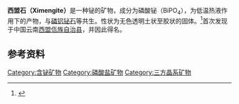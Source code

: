 {{Infobox mineral
|name=西盟石
|category=磷酸盐矿物
|formula=[[铋|Bi]][[铋|P]]O<sub>4</sub>
|strunz=8.AD.45
| class       = 偏形三方晶系<br/><small>[[赫尔曼–莫甘记号|赫尔曼–莫甘记号]]：(32)</small>
| symmetry    = ''P''3<sub>1</sub>21
|molweight=303.95 g/mol
|color=Colorless
|system=[[六方晶系|六方]]
|mohs=4.5
|luster=玻璃 - 油脂

|gravity=5.53
|diaphaneity=透明
|references=<ref>{{Cite web |url=http://webmineral.com/data/Ximengite.shtml |title=Ximengite mineral data from Webmineral |access-date=2017-01-27 |archive-date=2020-10-18 |archive-url=https://web.archive.org/web/20201018063618/http://www.webmineral.com/data/Ximengite.shtml |dead-url=no }}</ref><ref name=Mindat>{{Cite web |url=http://www.mindat.org/min-4337.html |title=Mindat.org |access-date=2017-01-27 |archive-date=2020-11-17 |archive-url=https://web.archive.org/web/20201117224102/https://www.mindat.org/min-4337.html |dead-url=no }}</ref>}}'''西盟石（Ximengite）'''是一种铋的矿物，成分为磷酸铋（BiPO<sub>4</sub>），为低温热液作用下的产物，与[[磷铝铋石|磷铝铋石]]等共生。性状为无色透明土状至胶状的固体。<ref>{{cite journal|author1=施加辛|title=新矿物——西盟石|journal=矿物学报|date=1989年3月|volume=9|issue=1}}</ref>首次发现于中国云南[[西盟佤族自治县|西盟佤族自治县]]，并因此得名。

== 参考资料 ==
{{reflist}}
[[Category:含铋矿物|Category:含铋矿物]]
[[Category:磷酸盐矿物|Category:磷酸盐矿物]]
[[Category:三方晶系矿物|Category:三方晶系矿物]]